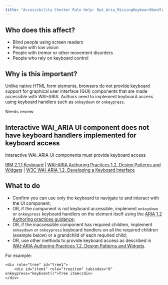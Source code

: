 ```yaml
---
title: "Accessibility Checker Rule Help: Rpt_Aria_MissingKeyboardHandler"
---
```


<div className="toolHelp">
<Row>
<Column colLg={5} colMd={3} colSm={4} className="toolLeft">

## Who does this affect?

 * Blind people using screen readers
 * People with low vision
 * People with tremor or other movement disorders
 * People who rely on keyboard control

## Why is this important?

Unlike native HTML form elements, browsers do not provide keyboard support for graphical user interface (GUI) components that are made accessible with WAI-ARIA. Authors need to implement keyboard access using keyboard handlers such as `onkeydown` or `onkeypress`.

</Column>
<Column colLg={11} colMd={5} colSm={4} className="toolMain">

<div id="locLevel" className="level-violation">Needs review</div>

## Interactive WAI_ARIA UI component does not have keyboard handlers implemented for keyboard access
Interactive WAI_ARIA UI components must provide keyboard access

[IBM 2.1.1 Keyboard](http://www.ibm.com/able/guidelines/ci162/keyboard.html) | [WAI-ARIA Authoring Practices 1.2, Design Patterns and Widgets](https://www.w3.org/TR/wai-aria-practices-1.2/#aria_ex) | [W3C WAI-ARIA 1.2, Developing a Keyboard Interface](https://www.w3.org/TR/wai-aria-practices-1.2/#keyboard)

<div id="locSnippet"></div>

## What to do

 * Confirm you can use only the keyboard to navigate to and interact with the UI component;
 * OR, if the component is not keyboard accessible, implement `onkeydown` or `onkeypress` keyboard handlers on the element itself using the [ARIA 1.2 Authoring practices guidance](https://www.w3.org/TR/wai-aria-practices-1.2);
 * OR, if the inaccessible component has required children, implement `onkeydown` or `onkeypress` keyboard handlers on all the required children (example below) or a grandchild of each required child;
 * OR, use other methods to provide keyboard access as described in [WAI-ARIA Authoring Practices 1.2, Design Patterns and Widgets](https://www.w3.org/TR/wai-aria-practices-1.2/#aria_ex).

For example:

```
<div role="tree" id="tree1">
    <div id="item1" role="treeitem" tabindex="0" onkeypress="keyEvent()">Tree item</div>
</div>
```

</Column>
</Row>
</div>

